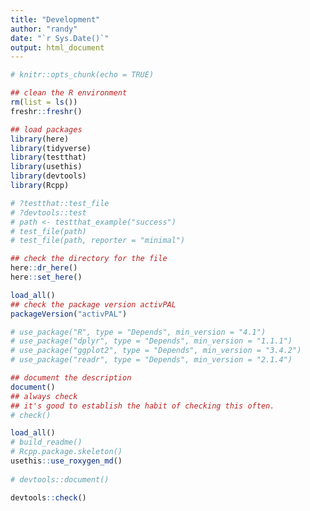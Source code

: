 ```yaml
---
title: "Development"
author: "randy"
date: "`r Sys.Date()`"
output: html_document
---
```


```r
# knitr::opts_chunk(echo = TRUE)

## clean the R environment
rm(list = ls())
freshr::freshr()

## load packages
library(here)
library(tidyverse)
library(testthat)
library(usethis)
library(devtools)
library(Rcpp)

# ?testthat::test_file
# ?devtools::test
# path <- testthat_example("success")
# test_file(path)
# test_file(path, reporter = "minimal")

## check the directory for the file
here::dr_here()
here::set_here()
```

```r
load_all()
## check the package version activPAL
packageVersion("activPAL")

```



```r
# use_package("R", type = "Depends", min_version = "4.1")
# use_package("dplyr", type = "Depends", min_version = "1.1.1")
# use_package("ggplot2", type = "Depends", min_version = "3.4.2")
# use_package("readr", type = "Depends", min_version = "2.1.4")
```


```r
## document the description
document()
## always check 
## it's good to establish the habit of checking this often.
# check()
```


```r

load_all()
# build_readme()
# Rcpp.package.skeleton()
usethis::use_roxygen_md()
 
# devtools::document()

devtools::check()
```



